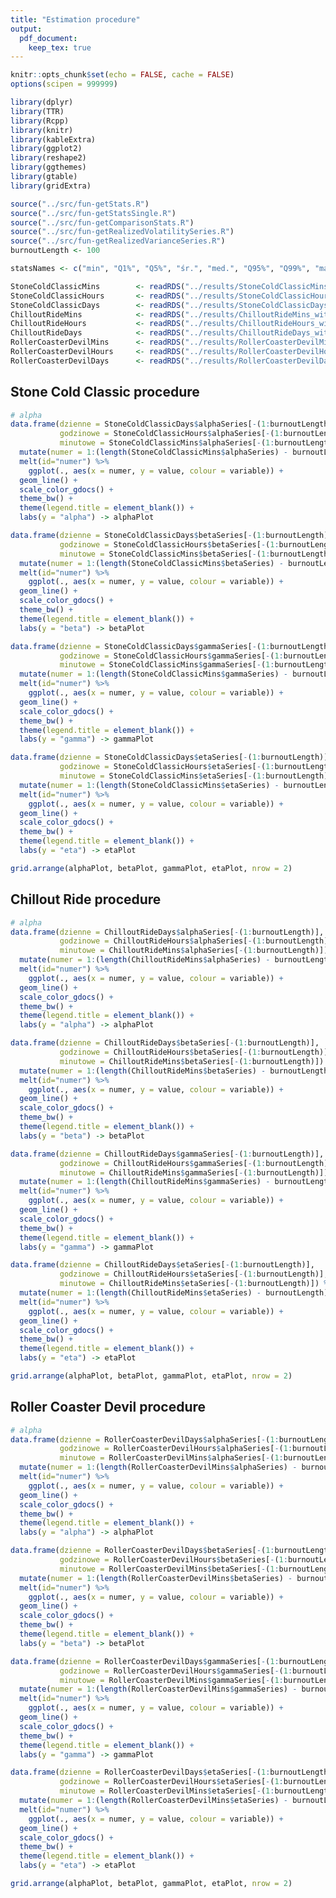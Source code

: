 ```yaml
---
title: "Estimation procedure"
output:
  pdf_document:
    keep_tex: true
---
```


```r
knitr::opts_chunk$set(echo = FALSE, cache = FALSE)
options(scipen = 999999)

library(dplyr)
library(TTR)
library(Rcpp)
library(knitr)
library(kableExtra)
library(ggplot2)
library(reshape2)
library(ggthemes)
library(gtable)
library(gridExtra)

source("../src/fun-getStats.R")
source("../src/fun-getStatsSingle.R")
source("../src/fun-getComparisonStats.R")
source("../src/fun-getRealizedVolatilitySeries.R")
source("../src/fun-getRealizedVarianceSeries.R")
burnoutLength <- 100
```

```r
statsNames <- c("min", "Q1%", "Q5%", "śr.", "med.", "Q95%", "Q99%", "maks.", "SD")

StoneColdClassicMins        <- readRDS("../results/StoneColdClassicMins_withEta.Rds")
StoneColdClassicHours       <- readRDS("../results/StoneColdClassicHours_withEta.Rds")
StoneColdClassicDays        <- readRDS("../results/StoneColdClassicDays_withEta.Rds")
ChilloutRideMins            <- readRDS("../results/ChilloutRideMins_withEta.Rds")
ChilloutRideHours           <- readRDS("../results/ChilloutRideHours_withEta.Rds")
ChilloutRideDays            <- readRDS("../results/ChilloutRideDays_withEta.Rds")
RollerCoasterDevilMins      <- readRDS("../results/RollerCoasterDevilMins_withEta.Rds")
RollerCoasterDevilHours     <- readRDS("../results/RollerCoasterDevilHours_withEta.Rds")
RollerCoasterDevilDays      <- readRDS("../results/RollerCoasterDevilDays_withEta.Rds")

```

## Stone Cold Classic procedure

```r
# alpha
data.frame(dzienne = StoneColdClassicDays$alphaSeries[-(1:burnoutLength)],
           godzinowe = StoneColdClassicHours$alphaSeries[-(1:burnoutLength)],
           minutowe = StoneColdClassicMins$alphaSeries[-(1:burnoutLength)]) %>%
  mutate(numer = 1:(length(StoneColdClassicMins$alphaSeries) - burnoutLength)) %>%
  melt(id="numer") %>%
    ggplot(., aes(x = numer, y = value, colour = variable)) +
  geom_line() + 
  scale_color_gdocs() +
  theme_bw() +
  theme(legend.title = element_blank()) +
  labs(y = "alpha") -> alphaPlot

data.frame(dzienne = StoneColdClassicDays$betaSeries[-(1:burnoutLength)],
           godzinowe = StoneColdClassicHours$betaSeries[-(1:burnoutLength)],
           minutowe = StoneColdClassicMins$betaSeries[-(1:burnoutLength)]) %>%
  mutate(numer = 1:(length(StoneColdClassicMins$betaSeries) - burnoutLength)) %>%
  melt(id="numer") %>%
    ggplot(., aes(x = numer, y = value, colour = variable)) +
  geom_line() + 
  scale_color_gdocs() +
  theme_bw() +
  theme(legend.title = element_blank()) +
  labs(y = "beta") -> betaPlot

data.frame(dzienne = StoneColdClassicDays$gammaSeries[-(1:burnoutLength)],
           godzinowe = StoneColdClassicHours$gammaSeries[-(1:burnoutLength)],
           minutowe = StoneColdClassicMins$gammaSeries[-(1:burnoutLength)]) %>%
  mutate(numer = 1:(length(StoneColdClassicMins$gammaSeries) - burnoutLength)) %>%
  melt(id="numer") %>%
    ggplot(., aes(x = numer, y = value, colour = variable)) +
  geom_line() + 
  scale_color_gdocs() +
  theme_bw() +
  theme(legend.title = element_blank()) +
  labs(y = "gamma") -> gammaPlot

data.frame(dzienne = StoneColdClassicDays$etaSeries[-(1:burnoutLength)],
           godzinowe = StoneColdClassicHours$etaSeries[-(1:burnoutLength)],
           minutowe = StoneColdClassicMins$etaSeries[-(1:burnoutLength)]) %>%
  mutate(numer = 1:(length(StoneColdClassicMins$etaSeries) - burnoutLength)) %>%
  melt(id="numer") %>%
    ggplot(., aes(x = numer, y = value, colour = variable)) +
  geom_line() + 
  scale_color_gdocs() +
  theme_bw() +
  theme(legend.title = element_blank()) +
  labs(y = "eta") -> etaPlot

grid.arrange(alphaPlot, betaPlot, gammaPlot, etaPlot, nrow = 2)
```

## Chillout Ride procedure

```r
# alpha
data.frame(dzienne = ChilloutRideDays$alphaSeries[-(1:burnoutLength)],
           godzinowe = ChilloutRideHours$alphaSeries[-(1:burnoutLength)],
           minutowe = ChilloutRideMins$alphaSeries[-(1:burnoutLength)]) %>%
  mutate(numer = 1:(length(ChilloutRideMins$alphaSeries) - burnoutLength)) %>%
  melt(id="numer") %>%
    ggplot(., aes(x = numer, y = value, colour = variable)) +
  geom_line() + 
  scale_color_gdocs() +
  theme_bw() +
  theme(legend.title = element_blank()) +
  labs(y = "alpha") -> alphaPlot

data.frame(dzienne = ChilloutRideDays$betaSeries[-(1:burnoutLength)],
           godzinowe = ChilloutRideHours$betaSeries[-(1:burnoutLength)],
           minutowe = ChilloutRideMins$betaSeries[-(1:burnoutLength)]) %>%
  mutate(numer = 1:(length(ChilloutRideMins$betaSeries) - burnoutLength)) %>%
  melt(id="numer") %>%
    ggplot(., aes(x = numer, y = value, colour = variable)) +
  geom_line() + 
  scale_color_gdocs() +
  theme_bw() +
  theme(legend.title = element_blank()) +
  labs(y = "beta") -> betaPlot

data.frame(dzienne = ChilloutRideDays$gammaSeries[-(1:burnoutLength)],
           godzinowe = ChilloutRideHours$gammaSeries[-(1:burnoutLength)],
           minutowe = ChilloutRideMins$gammaSeries[-(1:burnoutLength)]) %>%
  mutate(numer = 1:(length(ChilloutRideMins$gammaSeries) - burnoutLength)) %>%
  melt(id="numer") %>%
    ggplot(., aes(x = numer, y = value, colour = variable)) +
  geom_line() + 
  scale_color_gdocs() +
  theme_bw() +
  theme(legend.title = element_blank()) +
  labs(y = "gamma") -> gammaPlot

data.frame(dzienne = ChilloutRideDays$etaSeries[-(1:burnoutLength)],
           godzinowe = ChilloutRideHours$etaSeries[-(1:burnoutLength)],
           minutowe = ChilloutRideMins$etaSeries[-(1:burnoutLength)]) %>%
  mutate(numer = 1:(length(ChilloutRideMins$etaSeries) - burnoutLength)) %>%
  melt(id="numer") %>%
    ggplot(., aes(x = numer, y = value, colour = variable)) +
  geom_line() + 
  scale_color_gdocs() +
  theme_bw() +
  theme(legend.title = element_blank()) +
  labs(y = "eta") -> etaPlot

grid.arrange(alphaPlot, betaPlot, gammaPlot, etaPlot, nrow = 2)
```

## Roller Coaster Devil procedure

```r
# alpha
data.frame(dzienne = RollerCoasterDevilDays$alphaSeries[-(1:burnoutLength)],
           godzinowe = RollerCoasterDevilHours$alphaSeries[-(1:burnoutLength)],
           minutowe = RollerCoasterDevilMins$alphaSeries[-(1:burnoutLength)]) %>%
  mutate(numer = 1:(length(RollerCoasterDevilMins$alphaSeries) - burnoutLength)) %>%
  melt(id="numer") %>%
    ggplot(., aes(x = numer, y = value, colour = variable)) +
  geom_line() + 
  scale_color_gdocs() +
  theme_bw() +
  theme(legend.title = element_blank()) +
  labs(y = "alpha") -> alphaPlot

data.frame(dzienne = RollerCoasterDevilDays$betaSeries[-(1:burnoutLength)],
           godzinowe = RollerCoasterDevilHours$betaSeries[-(1:burnoutLength)],
           minutowe = RollerCoasterDevilMins$betaSeries[-(1:burnoutLength)]) %>%
  mutate(numer = 1:(length(RollerCoasterDevilMins$betaSeries) - burnoutLength)) %>%
  melt(id="numer") %>%
    ggplot(., aes(x = numer, y = value, colour = variable)) +
  geom_line() + 
  scale_color_gdocs() +
  theme_bw() +
  theme(legend.title = element_blank()) +
  labs(y = "beta") -> betaPlot

data.frame(dzienne = RollerCoasterDevilDays$gammaSeries[-(1:burnoutLength)],
           godzinowe = RollerCoasterDevilHours$gammaSeries[-(1:burnoutLength)],
           minutowe = RollerCoasterDevilMins$gammaSeries[-(1:burnoutLength)]) %>%
  mutate(numer = 1:(length(RollerCoasterDevilMins$gammaSeries) - burnoutLength)) %>%
  melt(id="numer") %>%
    ggplot(., aes(x = numer, y = value, colour = variable)) +
  geom_line() + 
  scale_color_gdocs() +
  theme_bw() +
  theme(legend.title = element_blank()) +
  labs(y = "gamma") -> gammaPlot

data.frame(dzienne = RollerCoasterDevilDays$etaSeries[-(1:burnoutLength)],
           godzinowe = RollerCoasterDevilHours$etaSeries[-(1:burnoutLength)],
           minutowe = RollerCoasterDevilMins$etaSeries[-(1:burnoutLength)]) %>%
  mutate(numer = 1:(length(RollerCoasterDevilMins$etaSeries) - burnoutLength)) %>%
  melt(id="numer") %>%
    ggplot(., aes(x = numer, y = value, colour = variable)) +
  geom_line() + 
  scale_color_gdocs() +
  theme_bw() +
  theme(legend.title = element_blank()) +
  labs(y = "eta") -> etaPlot

grid.arrange(alphaPlot, betaPlot, gammaPlot, etaPlot, nrow = 2)
```

